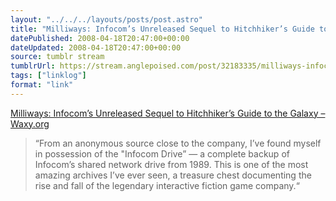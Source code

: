 ```yaml
---
layout: "../../../layouts/posts/post.astro"
title: "Milliways: Infocom’s Unreleased Sequel to Hitchhiker’s Guide to the Galaxy"
datePublished: 2008-04-18T20:47:00+00:00
dateUpdated: 2008-04-18T20:47:00+00:00
source: tumblr stream
tumblrUrl: https://stream.anglepoised.com/post/32183335/milliways-infocoms-unreleased-sequel-to
tags: ["linklog"]
format: "link"
---
```


[Milliways: Infocom&#8217;s Unreleased Sequel to Hitchhiker&#8217;s Guide to the Galaxy &#8211; Waxy.org][1]

> &ldquo;From an anonymous source close to the company, I&rsquo;ve found myself in possession of the "Infocom Drive&rdquo; — a complete backup of Infocom&rsquo;s shared network drive from 1989. This is one of the most amazing archives I&rsquo;ve ever seen, a treasure chest documenting the rise and fall of the legendary interactive fiction game company.&ldquo;

[1]: http://waxy.org/2008/04/milliways_infocoms_unreleased_sequel_to_hitchhikers_guide_to_the_galax/
